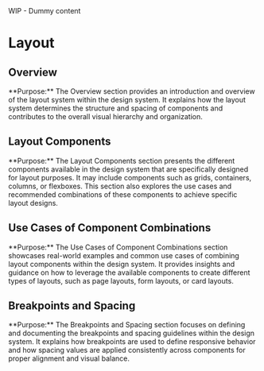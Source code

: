 
<Callout emoji="⚠️" type="warning">
  WIP - Dummy content
</Callout>

# Layout

## Overview

<Callout emoji="📐" type="info">
  **Purpose:** The Overview section provides an introduction and overview of the
  layout system within the design system. It explains how the layout system
  determines the structure and spacing of components and contributes to the
  overall visual hierarchy and organization.
</Callout>

## Layout Components

<Callout emoji="🔀" type="info">
  **Purpose:** The Layout Components section presents the different components
  available in the design system that are specifically designed for layout
  purposes. It may include components such as grids, containers, columns, or
  flexboxes. This section also explores the use cases and recommended
  combinations of these components to achieve specific layout designs.
</Callout>

## Use Cases of Component Combinations

<Callout emoji="🧩" type="info">
  **Purpose:** The Use Cases of Component Combinations section showcases
  real-world examples and common use cases of combining layout components within
  the design system. It provides insights and guidance on how to leverage the
  available components to create different types of layouts, such as page
  layouts, form layouts, or card layouts.
</Callout>

## Breakpoints and Spacing

<Callout emoji="📏" type="info">
  **Purpose:** The Breakpoints and Spacing section focuses on defining and
  documenting the breakpoints and spacing guidelines within the design system.
  It explains how breakpoints are used to define responsive behavior and how
  spacing values are applied consistently across components for proper alignment
  and visual balance.
</Callout>
